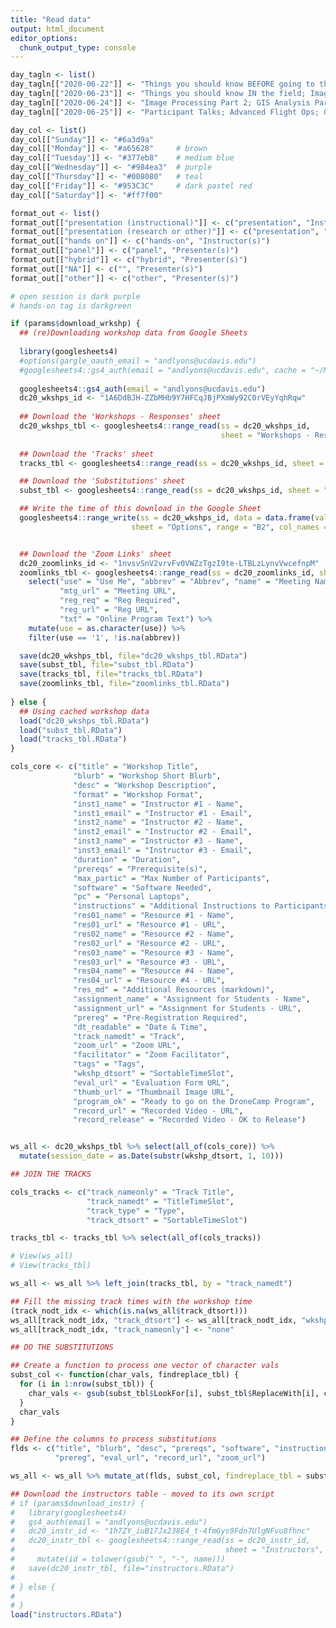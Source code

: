 ```yaml
---
title: "Read data"
output: html_document
editor_options: 
  chunk_output_type: console
---
```


```r
day_tagln <- list()
day_tagln[["2020-06-22"]] <- "Things you should know BEFORE going to the field"
day_tagln[["2020-06-23"]] <- "Things you should know IN the field; Image Processing Part 1"
day_tagln[["2020-06-24"]] <- "Image Processing Part 2; GIS Analysis Part 1"
day_tagln[["2020-06-25"]] <- "Participant Talks; Advanced Flight Ops; GIS Analysis Part 2; Deeper Dives by Field"

day_col <- list()
day_col[["Sunday"]] <- "#6a3d9a"
day_col[["Monday"]] <- "#a65628"     # brown
day_col[["Tuesday"]] <- "#377eb8"    # medium blue
day_col[["Wednesday"]] <- "#984ea3"  # purple
day_col[["Thursday"]] <- "#008080"   # teal
day_col[["Friday"]] <- "#953C3C"     # dark pastel red
day_col[["Saturday"]] <- "#ff7f00"

format_out <- list()
format_out[["presentation (instructional)"]] <- c("presentation", "Instructor(s)")
format_out[["presentation (research or other)"]] <- c("presentation", "Presenter(s)")
format_out[["hands on"]] <- c("hands-on", "Instructor(s)")
format_out[["panel"]] <- c("panel", "Presenter(s)")
format_out[["hybrid"]] <- c("hybrid", "Presenter(s)")
format_out[["NA"]] <- c("", "Presenter(s)")
format_out[["other"]] <- c("other", "Presenter(s)")

# open session is dark purple
# hands-on tag is darkgreen

if (params$download_wrkshp) {
  ## (re)Downloading workshop data from Google Sheets
  
  library(googlesheets4)
  #options(gargle_oauth_email = "andlyons@ucdavis.edu")
  #googlesheets4::gs4_auth(email = "andlyons@ucdavis.edu", cache = "~/My Keys")
  
  googlesheets4::gs4_auth(email = "andlyons@ucdavis.edu")
  dc20_wkshps_id <- "1A6DdBJH-ZZbMHb9Y7HFCqJBjPXmWy92C0rVEyYqhRqw"
  
  ## Download the 'Workshops - Responses' sheet
  dc20_wkshps_tbl <- googlesheets4::range_read(ss = dc20_wkshps_id, 
                                               sheet = "Workshops - Responses", range = NULL)
  
  ## Download the 'Tracks' sheet
  tracks_tbl <- googlesheets4::range_read(ss = dc20_wkshps_id, sheet = "Tracks", range = NULL)

  ## Download the 'Substitutions' sheet
  subst_tbl <- googlesheets4::range_read(ss = dc20_wkshps_id, sheet = "Substitutions", range = NULL)

  ## Write the time of this download in the Google Sheet
  googlesheets4::range_write(ss = dc20_wkshps_id, data = data.frame(val = Sys.time()),
                           sheet = "Options", range = "B2", col_names = FALSE, reformat = FALSE)


  ## Download the 'Zoom Links' sheet
  dc20_zoomlinks_id <- "1nvsvSnV2vrvFv0VWZzTgzI9te-LTBLzLynvVwcefnpM"
  zoomlinks_tbl <- googlesheets4::range_read(ss = dc20_zoomlinks_id, sheet = "Zoom Links", range = NULL) %>% 
    select("use" = "Use Me", "abbrev" = "Abbrev", "name" = "Meeting Name", 
           "mtg_url" = "Meeting URL", 
           "reg_req" = "Reg Required",
           "reg_url" = "Reg URL",
           "txt" = "Online Program Text") %>% 
    mutate(use = as.character(use)) %>% 
    filter(use == '1', !is.na(abbrev))

  save(dc20_wkshps_tbl, file="dc20_wkshps_tbl.RData")
  save(subst_tbl, file="subst_tbl.RData")
  save(tracks_tbl, file="tracks_tbl.RData")
  save(zoomlinks_tbl, file="zoomlinks_tbl.RData")
  
} else {
  ## Using cached workshop data
  load("dc20_wkshps_tbl.RData")
  load("subst_tbl.RData")
  load("tracks_tbl.RData")
}

cols_core <- c("title" = "Workshop Title", 
              "blurb" = "Workshop Short Blurb", 
              "desc" = "Workshop Description", 
              "format" = "Workshop Format", 
              "inst1_name" = "Instructor #1 - Name", 
              "inst1_email" = "Instructor #1 - Email", 
              "inst2_name" = "Instructor #2 - Name", 
              "inst2_email" = "Instructor #2 - Email", 
              "inst3_name" = "Instructor #3 - Name", 
              "inst3_email" = "Instructor #3 - Email", 
              "duration" = "Duration", 
              "prereqs" = "Prerequisite(s)", 
              "max_partic" = "Max Number of Participants", 
              "software" = "Software Needed", 
              "pc" = "Personal Laptops", 
              "instructions" = "Additional Instructions to Participants", 
              "res01_name" = "Resource #1 - Name", 
              "res01_url" = "Resource #1 - URL", 
              "res02_name" = "Resource #2 - Name", 
              "res02_url" = "Resource #2 - URL", 
              "res03_name" = "Resource #3 - Name", 
              "res03_url" = "Resource #3 - URL", 
              "res04_name" = "Resource #4 - Name", 
              "res04_url" = "Resource #4 - URL",
              "res_md" = "Additional Resources (markdown)", 
              "assignment_name" = "Assignment for Students - Name",
              "assignment_url" = "Assignment for Students - URL", 
              "prereg" = "Pre-Registration Required", 
              "dt_readable" = "Date & Time", 
              "track_namedt" = "Track", 
              "zoom_url" = "Zoom URL", 
              "facilitator" = "Zoom Facilitator", 
              "tags" = "Tags", 
              "wkshp_dtsort" = "SortableTimeSlot",
              "eval_url" = "Evaluation Form URL",
              "thumb_url" = "Thumbnail Image URL", 
              "program_ok" = "Ready to go on the DroneCamp Program", 
              "record_url" = "Recorded Video - URL", 
              "record_release" = "Recorded Video - OK to Release")


ws_all <- dc20_wkshps_tbl %>% select(all_of(cols_core)) %>% 
  mutate(session_date = as.Date(substr(wkshp_dtsort, 1, 10)))

## JOIN THE TRACKS

cols_tracks <- c("track_nameonly" = "Track Title", 
                 "track_namedt" = "TitleTimeSlot",
                 "track_type" = "Type",
                 "track_dtsort" = "SortableTimeSlot")

tracks_tbl <- tracks_tbl %>% select(all_of(cols_tracks)) 

# View(ws_all)
# View(tracks_tbl)

ws_all <- ws_all %>% left_join(tracks_tbl, by = "track_namedt")

## Fill the missing track times with the workshop time
(track_nodt_idx <- which(is.na(ws_all$track_dtsort)))
ws_all[track_nodt_idx, "track_dtsort"] <- ws_all[track_nodt_idx, "wkshp_dtsort"]
ws_all[track_nodt_idx, "track_nameonly"] <- "none"

## DO THE SUBSTITUTIONS

## Create a function to process one vector of character vals
subst_col <- function(char_vals, findreplace_tbl) {
  for (i in 1:nrow(subst_tbl)) {
    char_vals <- gsub(subst_tbl$LookFor[i], subst_tbl$ReplaceWith[i], char_vals, fixed = TRUE)
  }
  char_vals
}

## Define the columns to process substitutions
flds <- c("title", "blurb", "desc", "prereqs", "software", "instructions", 
          "prereg", "eval_url", "record_url", "zoom_url")

ws_all <- ws_all %>% mutate_at(flds, subst_col, findreplace_tbl = subst_tbl)

## Download the instructors table - moved to its own script
# if (params$download_instr) {
#   library(googlesheets4)
#   gs4_auth(email = "andlyons@ucdavis.edu")
#   dc20_instr_id <- "1h7ZY_iuB17Jx238E4_t-4fmGys9Fdn7UlgNFvu8fhnc"
#   dc20_instr_tbl <- googlesheets4::range_read(ss = dc20_instr_id, 
#                                               sheet = "Instructors", range = NULL) %>% 
#     mutate(id = tolower(gsub(" ", "-", name)))
#   save(dc20_instr_tbl, file="instructors.RData")
#   
# } else {
#   
# }
load("instructors.RData")
```



